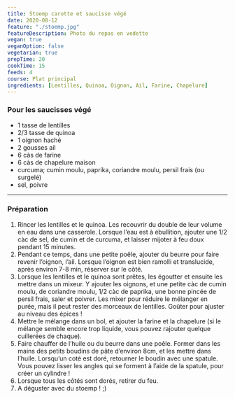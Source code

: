 ```yaml
---
title: Stoemp carotte et saucisse végé
date: 2020-08-12
feature: "./stoemp.jpg"
featureDescription: Photo du repas en vedette
vegan: true
veganOption: false
vegetarian: true
prepTime: 20
cookTime: 15
feeds: 4
course: Plat principal
ingredients: [Lentilles, Quinoa, Oignon, Ail, Farine, Chapelure]
---
```


<Ingredients>

### Pour les saucisses végé

- 1 tasse de <Link to="/ingredients/lentilles">lentilles</Link>
- 2/3 tasse de <Link to="/ingredients/quinoa">quinoa</Link>
- 1 <Link to="/ingredients/oignon">oignon</Link> haché
- 2 gousses <Link to="/ingredients/ail">ail</Link>
- 6 càs de <Link to="/ingredients/farine">farine</Link>
- 6 càs de <Link to="/ingredients/chapelure">chapelure</Link> maison
- curcuma; cumin moulu, paprika, coriandre moulu, persil frais (ou surgelé)
- sel, poivre

</Ingredients>

---

### Préparation

1. Rincer les lentilles et le quinoa. Les recouvrir du double de leur volume en
eau dans une casserole. Lorsque l’eau est à ébullition, ajouter une 1/2
càc de sel, de cumin et de curcuma, et laisser mijoter à feu doux
pendant 15 minutes.
2. Pendant ce temps, dans une petite poêle, ajouter du beurre pour faire revenir
l’oignon, l’ail. Lorsque l’oignon est bien ramolli et translucide, après environ 7-8 min, réserver sur le côté.
3. Lorsque les lentilles et le quinoa sont prêtes, les égoutter et ensuite les
mettre dans un mixeur. Y ajouter les oignons, et une petite càc de cumin moulu, de coriandre moulu, 1/2 càc de paprika, une bonne pincée de
persil frais, saler et poivrer. Les mixer pour réduire le mélanger en
purée, mais il peut rester des morceaux de lentilles. Goûter pour
ajuster au niveau des épices !
4. Mettre le mélange dans un bol, et ajouter la farine et la chapelure (si le
mélange semble encore trop liquide, vous pouvez rajouter quelque
cuillerées de chaque).
5. Faire chauffer de l’huile ou du beurre dans une poêle. Former dans les mains
des petits boudins de pâte d’environ 8cm, et les mettre dans l’huile.
Lorsqu’un coté est doré, retourner le boudin avec une spatule. Vous
pouvez lisser les angles qui se forment à l’aide de la spatule, pour
créer un cylindre !
6. Lorsque tous les côtés sont dorés, retirer du feu.
7. A déguster avec du stoemp ! ;)
